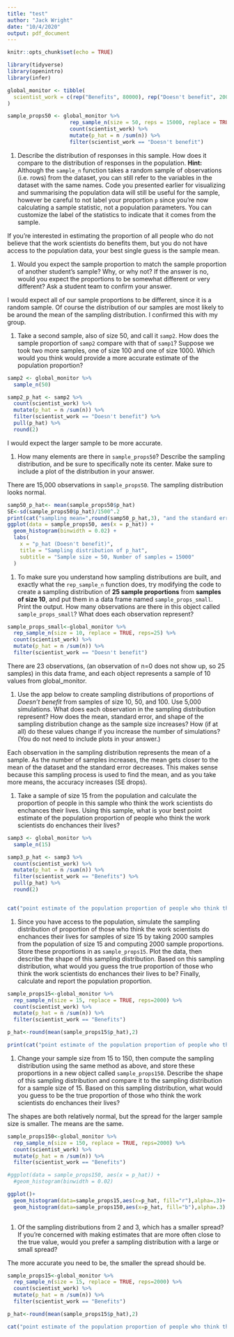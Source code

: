 ```yaml
---
title: "test"
author: "Jack Wright"
date: "10/4/2020"
output: pdf_document
---
```


```r
knitr::opts_chunk$set(echo = TRUE)
```


```r
library(tidyverse)
library(openintro)
library(infer)
```


```r
global_monitor <- tibble(
  scientist_work = c(rep("Benefits", 80000), rep("Doesn't benefit", 20000))
)
```

```r
sample_props50 <- global_monitor %>%
                    rep_sample_n(size = 50, reps = 15000, replace = TRUE) %>%
                    count(scientist_work) %>%
                    mutate(p_hat = n /sum(n)) %>%
                    filter(scientist_work == "Doesn't benefit")
```


1.  Describe the distribution of responses in this sample. How does it compare to the 
    distribution of responses in the population. **Hint:** Although the `sample_n` 
    function takes a random sample of observations (i.e. rows) from the dataset, 
    you can still refer to the variables in the dataset with the same names. Code 
    you presented earlier for visualizing and summarising the population data will 
    still be useful for the sample, however be careful to not label your proportion 
    `p` since you're now calculating a sample statistic, not a population parameters. 
    You can customize the label of the statistics to indicate that it comes from 
    the sample.

If you're interested in estimating the proportion of all people who do not believe that the work scientists do benefits them, but you do not have access to the population data, your best single guess is the sample mean.





1.  Would you expect the sample proportion to match the sample proportion of another student's sample? Why, or why not? If the answer is no, would you expect the proportions to be somewhat different or very different? Ask a student team to confirm your answer.
    
    
I would expect all of our sample proportions to be different, since it is a random sample. Of course the distribution of our samples are most likely to be around the mean of the sampling distribution. I confirmed this with my group.



1.  Take a second sample, also of size 50, and call it `samp2`. How does the sample proportion of `samp2` compare with that of `samp1`? Suppose we took two more samples, one of size 100 and one of size 1000. Which would you think would provide a more accurate estimate of the population proportion?

```r
samp2 <- global_monitor %>%
  sample_n(50)

samp2_p_hat <- samp2 %>% 
  count(scientist_work) %>% 
  mutate(p_hat = n /sum(n)) %>% 
  filter(scientist_work == "Doesn't benefit") %>% 
  pull(p_hat) %>% 
  round(2)
```


I would expect the larger sample to be more accurate.




1.  How many elements are there in `sample_props50`?  Describe the sampling distribution, and be sure to specifically note its center. Make sure to include a plot of the distribution in your answer.

There are 15,000 observations in `sample_props50`. The sampling distribution looks normal. 

```r
samp50_p_hat<- mean(sample_props50$p_hat)
SE<-sd(sample_props50$p_hat)/1500^.2
print(cat("sampling mean=",round(samp50_p_hat,3), "and the standard error=",round(SE,3)))               
ggplot(data = sample_props50, aes(x = p_hat)) +
  geom_histogram(binwidth = 0.02) +
  labs(
    x = "p_hat (Doesn't benefit)",
    title = "Sampling distribution of p_hat",
    subtitle = "Sample size = 50, Number of samples = 15000"
  )
```



1.  To make sure you understand how sampling distributions are built, and exactly what the `rep_sample_n` function does, try modifying the code to create a sampling distribution of **25 sample proportions** from **samples of size 10**, and put them in a data frame named `sample_props_small`. Print the output. How many observations are there in this object called `sample_props_small`? What does each observation represent?

```r
sample_props_small<-global_monitor %>%
  rep_sample_n(size = 10, replace = TRUE, reps=25) %>%
  count(scientist_work) %>%
  mutate(p_hat = n /sum(n)) %>%
  filter(scientist_work == "Doesn't benefit")

```

There are 23 observations, (an observation of n=0 does not show up, so 25 samples) in this data frame, and each object represents a sample of 10 values from global_monitor.



1.  Use the app below to create sampling distributions of proportions of 
    *Doesn't benefit* from samples of size 10, 50, and 100. Use 5,000 simulations. 
    What does each observation in the sampling distribution represent? 
    How does the mean, standard error, and shape of the sampling distribution change as the sample size increases? How (if at all) do these values change if you increase the number of simulations? (You do not need to include plots in your answer.)
    
    
 Each observation in the sampling distribution represents the mean of a sample. As the number of samples increases, the mean gets closer to the mean of the dataset and the standard error decreases. This makes sense because this sampling process is used to find the mean, and as you take more means, the accuracy increases (SE drops).
 
 
 
 
1.  Take a sample of size 15 from the population and calculate the proportion of people in this sample who think the work scientists do enchances their lives. Using this sample, what is your best point estimate of the population proportion of people who think the work scientists do enchances their lives?

```r

samp3 <- global_monitor %>%
  sample_n(15)

samp3_p_hat <- samp3 %>% 
  count(scientist_work) %>% 
  mutate(p_hat = n /sum(n)) %>% 
  filter(scientist_work == "Benefits") %>% 
  pull(p_hat) %>% 
  round(2)


cat("point estimate of the population proportion of people who think the work scientists do enchances their lives is ",samp3_p_hat)

```




1.  Since you have access to the population, simulate the sampling 
    distribution of proportion of those who think the work scientists do enchances their lives for samples of size 15 by taking 2000 samples from the population of size 15 and computing 2000 sample proportions. Store these proportions in as `sample_props15`. Plot the data, then describe the shape of this sampling distribution. Based on this sampling distribution, what would you guess the true proportion of those who think the work scientists do enchances their lives to be? Finally, calculate and report the population proportion.
    
```r


sample_props15<-global_monitor %>%
  rep_sample_n(size = 15, replace = TRUE, reps=2000) %>%
  count(scientist_work) %>%
  mutate(p_hat = n /sum(n)) %>%
  filter(scientist_work == "Benefits")

p_hat<-round(mean(sample_props15$p_hat),2)

print(cat("point estimate of the population proportion of people who think the work scientists do enchances their lives is ",p_hat))

```



1.  Change your sample size from 15 to 150, then compute the sampling 
    distribution using the same method as above, and store these proportions in a new object called `sample_props150`. Describe the shape of this sampling distribution and compare it to the sampling distribution for a sample size of 15. Based on this sampling distribution, what would you guess to be the true proportion of those who think the work scientists do enchances their lives?


The shapes are both relatively normal, but the spread for the larger sample size is smaller. The means are the same.

```r
sample_props150<-global_monitor %>%
  rep_sample_n(size = 150, replace = TRUE, reps=2000) %>%
  count(scientist_work) %>%
  mutate(p_hat = n /sum(n)) %>%
  filter(scientist_work == "Benefits")

#ggplot(data = sample_props150, aes(x = p_hat)) +
  #geom_histogram(binwidth = 0.02)

ggplot()+
  geom_histogram(data=sample_props15,aes(x=p_hat, fill="r"),alpha=.3)+
  geom_histogram(data=sample_props150,aes(x=p_hat, fill="b"),alpha=.3)
  

```



1.  Of the sampling distributions from 2 and 3, which has a smaller spread?  If you're concerned with making estimates that are more often close to the true value, would you prefer a sampling distribution with a large or small spread?

The more accurate you need to be, the smaller the spread should be.



```r


sample_props15<-global_monitor %>%
  rep_sample_n(size = 15, replace = TRUE, reps=2000) %>%
  count(scientist_work) %>%
  mutate(p_hat = n /sum(n)) %>%
  filter(scientist_work == "Benefits")

p_hat<-round(mean(sample_props15$p_hat),2)

cat("point estimate of the population proportion of people who think the work scientists do enchances their lives is ",p_hat)

```
